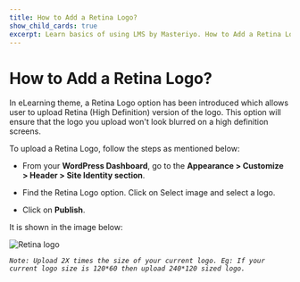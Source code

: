 ---
title: How to Add a Retina Logo?
show_child_cards: true
excerpt: Learn basics of using LMS by Masteriyo. How to Add a Retina Logo.
---

# How to Add a Retina Logo?

In eLearning theme, a Retina Logo option has been introduced which allows user to upload Retina (High Definition) version of the logo. This option will ensure that the logo you upload won't look blurred on a high definition screens.

To upload a Retina Logo, follow the steps as mentioned below:

- From your **WordPress Dashboard**, go to the **Appearance > Customize > Header > Site Identity section**.

- Find the Retina Logo option. Click on Select image and select a logo.

- Click on **Publish**.

It is shown in the image below:

![Retina logo](https://user-images.githubusercontent.com/109593521/183403624-06637ee1-aad1-47c9-9e2b-38879075352d.png)

*```Note: Upload 2X times the size of your current logo. Eg: If your current logo size is 120*60 then upload 240*120 sized logo.```*
